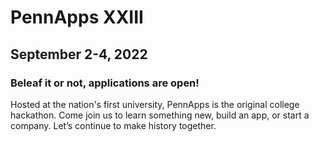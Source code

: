 # PennApps XXIII

## September 2-4, 2022

### Beleaf it or not, applications are open!

Hosted at the nation's first university, PennApps is the original college hackathon. Come join us to learn something new, build an app, or start a company. Let’s continue to make history together.

